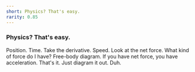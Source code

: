 ```yaml
---
short: Physics? That's easy.
rarity: 0.85
---
```


### Physics? That's easy.
Position. Time. Take the derivative. Speed.
Look at the net force. What kind of force do I have? Free-body diagram.
If you have net force, you have acceleration.
That's it. Just diagram it out. Duh.
